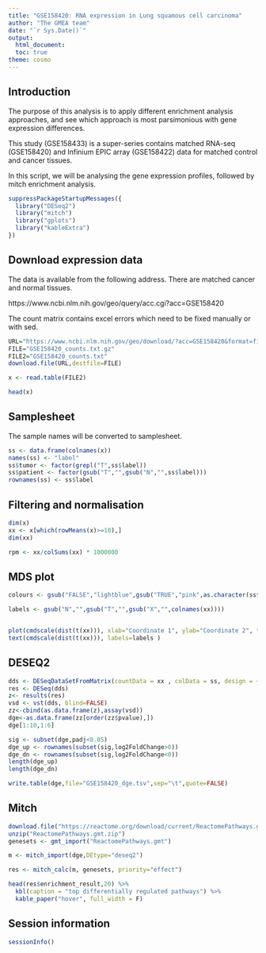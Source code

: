 ```yaml
---
title: "GSE158420: RNA expression in Lung squamous cell carcinoma"
author: "The GMEA team"
date: "`r Sys.Date()`"
output:
  html_document:
  toc: true
theme: cosmo
---
```


## Introduction

The purpose of this analysis is to apply different enrichment analysis approaches,
and see which approach is most parsimonious with gene expression differences.

This study (GSE158433) is a super-series contains matched RNA-seq (GSE158420) and 
Infinium EPIC array (GSE158422) data for matched control and cancer tissues.

In this script, we will be analysing the gene expression profiles, followed by mitch
enrichment analysis.

```r

suppressPackageStartupMessages({
  library("DESeq2")
  library("mitch")
  library("gplots")
  library("kableExtra")
})

```

## Download expression data

The data is available from the following address.
There are matched cancer and normal tissues.

https://www.ncbi.nlm.nih.gov/geo/query/acc.cgi?acc=GSE158420

The count matrix contains excel errors which need to be fixed manually or with sed.

```r

URL="https://www.ncbi.nlm.nih.gov/geo/download/?acc=GSE158420&format=file&file=GSE158420%5Fcounts%2Etxt%2Egz"
FILE="GSE158420_counts.txt.gz"
FILE2="GSE158420_counts.txt"
download.file(URL,destfile=FILE)

x <- read.table(FILE2)

head(x)

```

## Samplesheet

The sample names will be converted to samplesheet.

```r

ss <- data.frame(colnames(x))
names(ss) <- "label"
ss$tumor <- factor(grepl("T",ss$label))
ss$patient <- factor(gsub("T","",gsub("N","",ss$label)))
rownames(ss) <- ss$label

```

## Filtering and normalisation

```r

dim(x)
xx <- x[which(rowMeans(x)>=10),]
dim(xx)

rpm <- xx/colSums(xx) * 1000000 

```

## MDS plot

```r

colours <- gsub("FALSE","lightblue",gsub("TRUE","pink",as.character(ss$tumor)))

labels <- gsub("N","",gsub("T","",gsub("X","",colnames(xx))))


plot(cmdscale(dist(t(xx))), xlab="Coordinate 1", ylab="Coordinate 2", type = "p",pch=19,col=colours,cex=2)
text(cmdscale(dist(t(xx))), labels=labels ) 

```

## DESEQ2

```r


dds <- DESeqDataSetFromMatrix(countData = xx , colData = ss, design = ~ patient + tumor )
res <- DESeq(dds)
z<- results(res)
vsd <- vst(dds, blind=FALSE)
zz<-cbind(as.data.frame(z),assay(vsd))
dge<-as.data.frame(zz[order(zz$pvalue),])
dge[1:10,1:6]

sig <- subset(dge,padj<0.05)
dge_up <- rownames(subset(sig,log2FoldChange>0))
dge_dn <- rownames(subset(sig,log2FoldChange<0))
length(dge_up)
length(dge_dn)

write.table(dge,file="GSE158420_dge.tsv",sep="\t",quote=FALSE)

```

## Mitch

```r

download.file("https://reactome.org/download/current/ReactomePathways.gmt.zip", destfile="ReactomePathways.gmt.zip")
unzip("ReactomePathways.gmt.zip")
genesets <- gmt_import("ReactomePathways.gmt")

m <- mitch_import(dge,DEtype="deseq2")

res <- mitch_calc(m, genesets, priority="effect")

head(res$enrichment_result,20) %>% 
  kbl(caption = "top differentially regulated pathways") %>%
  kable_paper("hover", full_width = F)

```

## Session information

```r

sessionInfo()

```

